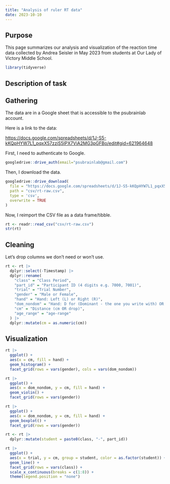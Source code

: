 ```yaml
---
title: "Analysis of ruler RT data"
date: 2023-10-10
---
```


## Purpose

This page summarizes our analysis and visualization of the reaction time data collected by Andrea Seisler in May 2023 from students at Our Lady of Victory Middle School.

```r
library(tidyverse)
```

## Description of task

## Gathering

The data are in a Google sheet that is accessible to the psubrainlab account.

Here is a link to the data:

<https://docs.google.com/spreadsheets/d/1J-S5-kKQpHYW7L1_pqxX57zziS5IPX7ViA2MG3pGFBo/edit#gid=621964648>

First, I need to authenticate to Google.

```r
googledrive::drive_auth(email="psubrainlab@gmail.com")
```

Then, I download the data.

```r
googledrive::drive_download(
  file = "https://docs.google.com/spreadsheets/d/1J-S5-kKQpHYW7L1_pqxX57zziS5IPX7ViA2MG3pGFBo/edit?usp=sharing",
  path = "csv/rt-raw.csv",
  type = 'csv',
  overwrite = TRUE
)
```

Now, I reimport the CSV file as a data frame/tibble.

```r
rt <- readr::read_csv("csv/rt-raw.csv")
str(rt)
```

## Cleaning

Let's drop columns we don't need or won't use.

```r
rt <- rt |>
  dplyr::select(-Timestamp) |>
  dplyr::rename(
    "class" = "Class Period",
    "part_id" = "Participant ID (4 digits e.g. 7000, 7001)",
    "trial" = "Trial Number",
    "gender" = "Male or Female",
    "hand" = "Hand: Left (L) or Right (R)",
    "dom_nondom" = "Hand: D for (Dominant - the one you write with) OR N (Non-Dominant)",
    "cm" = "Distance (cm OR drop)",
    "age_range" = "age-range"
  ) |>
  dplyr::mutate(cm = as.numeric(cm))
```

## Visualization

```r
rt |>
  ggplot() +
  aes(x = cm, fill = hand) +
  geom_histogram() +
  facet_grid(rows = vars(gender), cols = vars(dom_nondom))
```

```r
rt |>
  ggplot() +
  aes(x = dom_nondom, y = cm, fill = hand) +
  geom_violin() +
  facet_grid(rows = vars(gender))
```

```r
rt |>
  ggplot() +
  aes(x = dom_nondom, y = cm, fill = hand) +
  geom_boxplot() +
  facet_grid(rows = vars(gender))
```

```r
rt <- rt |>
  dplyr::mutate(student = paste0(class, "-", part_id))

rt |>
  ggplot() +
  aes(x = trial, y = cm, group = student, color = as.factor(student)) +
  geom_line() +
  facet_grid(rows = vars(class)) +
  scale_x_continuous(breaks = c(1:8)) +
  theme(legend.position = "none")
```


